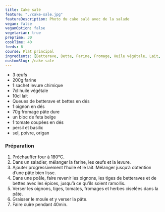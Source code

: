 ```yaml
---
title: Cake salé
feature: "./cake-sale.jpg"
featureDescription: Photo du cake salé avec de la salade
vegan: false
veganOption: false
vegetarian: true
prepTime: 30
cookTime: 40
feeds: 6
course: Plat principal
ingredients: [Betterave, Bette, Farine, Fromage, Huile végétale, Lait, Oignon, Tomate, Œuf]
customSlug: /cake-sale
---
```


<Ingredients>

- 3 <Ing id="Œuf">œufs</Ing>
- 200g <Ing id="Farine">farine</Ing>
- 1 sachet levure chimique
- 7cl <Ing id="Huile végétale">huile végétale</Ing>
- 10cl <Ing id="Lait">lait</Ing>
- Queues de <Ing id="Betterave">betterave</Ing> et <Ing id="Bette">bettes</Ing> en dés
- 1 <Ing id="Oignon">oignon</Ing> en dés
- 70g <Ing id="Fromage">fromage</Ing> pâte dure
- un bloc de <Ing id="Fromage">feta belge</Ing>
- 1 <Ing id="Tomate">tomate</Ing> coupées en dés
- persil et basilic
- sel, poivre, origan

</Ingredients>

### Préparation

1. Préchauffer four à 180°C.
2. Dans un saladier, mélanger la farine, les œufs et la levure.
3. Ajouter progressivement l’huile et le lait. Mélanger jusqu’à obtention d’une pâte bien lisse.
4. Dans une poêle, faire revenir les oignons, les tiges de betteraves et de bettes avec les épices, jusqu’à ce qu’ils soient ramollis.
5. Verser les oignons, tiges, tomates, fromages et herbes ciselées dans la pâte.
6. Graisser le moule et y verser la pâte.
7. Faire cuire pendant 40min.
